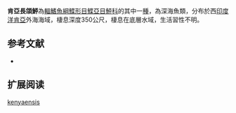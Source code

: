 {{Speciesbox
| name = 肯亞長頜鮃
| image = 
| image_width = 250px
| image_caption = 
| status = NE
| status_system = IUCN3.1
| genus = Chascanopsetta
| species = kenyaensis
| authority = [[Hensley_&_Smale|Hensley & Smale]], 1998
| synonyms = 
}}

'''肯亞長頜鮃'''為[[輻鰭魚綱|輻鰭魚綱]][[鰈形目|鰈形目]][[鰈亞目|鰈亞目]][[鮃科|鮃科]]的其中一[[種|種]]，為深海魚類，分布於西[[印度洋|印度洋]][[肯亞|肯亞]]外海海域，棲息深度350公尺，棲息在底層水域，生活習性不明。
==参考文献==
*{{FishBase_species|genus=Chascanopsetta|species=kenyaensis|year=2014|month=4}}

== 扩展阅读 ==
{{refbegin}}
{{wikispecies-inline|Chascanopsetta kenyaensis|肯亞長頜鮃}}
{{refend}}
{{Taxonbar|from=Q2656354}}

[[Category:長頜鮃屬|kenyaensis]]


{{魚類小作品}}
